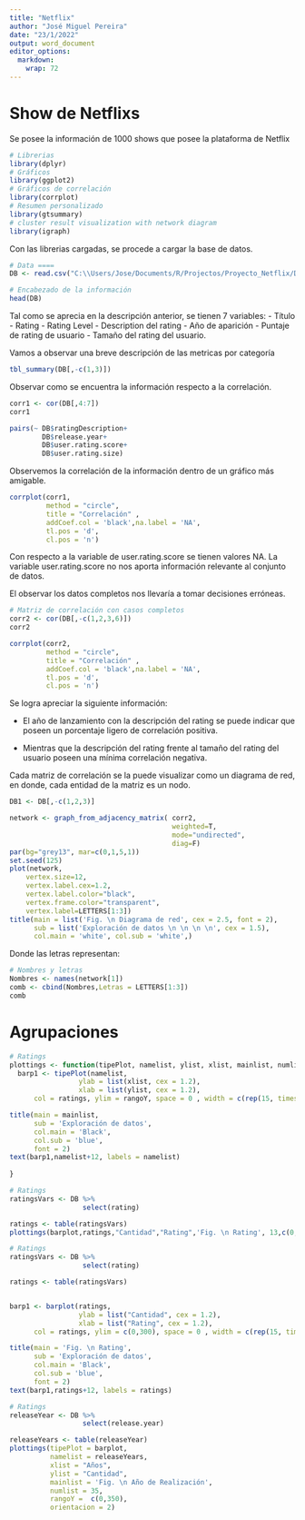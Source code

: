 ```yaml
---
title: "Netflix"
author: "José Miguel Pereira"
date: "23/1/2022"
output: word_document
editor_options: 
  markdown: 
    wrap: 72
---
```


# Show de Netflixs

Se posee la información de 1000 shows que posee la plataforma de Netflix

```r
# Librerias 
library(dplyr)
# Gráficos
library(ggplot2)
# Gráficos de correlación
library(corrplot)
# Resumen personalizado
library(gtsummary)
# cluster result visualization with network diagram
library(igraph)
```

Con las librerias cargadas, se procede a cargar la base de datos.

```r
# Data ====
DB <- read.csv("C:\\Users/Jose/Documents/R/Projectos/Proyecto_Netflix/Data/netflix.csv")

# Encabezado de la información
head(DB)
```

Tal como se aprecia en la descripción anterior, se tienen 7 variables: -
Título - Rating - Rating Level - Description del rating - Año de
aparición - Puntaje de rating de usuario - Tamaño del rating del
usuario.

Vamos a observar una breve descripción de las metricas por categoría

```r
tbl_summary(DB[,-c(1,3)])
```

Observar como se encuentra la información respecto a la correlación.

```r

corr1 <- cor(DB[,4:7])
corr1

pairs(~ DB$ratingDescription+
        DB$release.year+
        DB$user.rating.score+
        DB$user.rating.size)
```

Observemos la correlación de la información dentro de un gráfico más
amigable.

```r
corrplot(corr1,
         method = "circle",
         title = "Correlación" ,
         addCoef.col = 'black',na.label = 'NA', 
         tl.pos = 'd',
         cl.pos = 'n')
```

Con respecto a la variable de user.rating.score se tienen valores NA. La
variable user.rating.score no nos aporta información relevante al
conjunto de datos.

El observar los datos completos nos llevaría a tomar decisiones
erróneas.

```r
# Matriz de correlación con casos completos
corr2 <- cor(DB[,-c(1,2,3,6)])
corr2
```

```r
corrplot(corr2,
         method = "circle",
         title = "Correlación" ,
         addCoef.col = 'black',na.label = 'NA', 
         tl.pos = 'd',
         cl.pos = 'n')
```

Se logra apreciar la siguiente información:

-   El año de lanzamiento con la descripción del rating se puede indicar
    que poseen un porcentaje ligero de correlación positiva.

-   Mientras que la descripción del rating frente al tamaño del rating
    del usuario poseen una mínima correlación negativa.

Cada matriz de correlación se la puede visualizar como un diagrama de
red, en donde, cada entidad de la matriz es un nodo.

```r
DB1 <- DB[,-c(1,2,3)]

```

```r
network <- graph_from_adjacency_matrix( corr2,
                                        weighted=T, 
                                        mode="undirected", 
                                        diag=F)
par(bg="grey13", mar=c(0,1,5,1))
set.seed(125)
plot(network, 
    vertex.size=12,
    vertex.label.cex=1.2,
    vertex.label.color="black",
    vertex.frame.color="transparent",
    vertex.label=LETTERS[1:3])
title(main = list('Fig. \n Diagrama de red', cex = 2.5, font = 2),
      sub = list('Exploración de datos \n \n \n \n', cex = 1.5),
      col.main = 'white', col.sub = 'white',)

```

Donde las letras representan:

```r
# Nombres y letras
Nombres <- names(network[1])
comb <- cbind(Nombres,Letras = LETTERS[1:3])
comb
```

# Agrupaciones

```r
# Ratings
plottings <- function(tipePlot, namelist, ylist, xlist, mainlist, numlist,rangoY,orientacion){
  barp1 <- tipePlot(namelist, 
                 ylab = list(xlist, cex = 1.2), 
                 xlab = list(ylist, cex = 1.2),
      col = ratings, ylim = rangoY, space = 0 , width = c(rep(15, times = numlist)), las = orientacion )

title(main = mainlist,
      sub = 'Exploración de datos',
      col.main = 'Black', 
      col.sub = 'blue',
      font = 2)
text(barp1,namelist+12, labels = namelist)
  
}
```

```r
# Ratings
ratingsVars <- DB %>%
                  select(rating)

ratings <- table(ratingsVars)
plottings(barplot,ratings,"Cantidad","Rating",'Fig. \n Rating', 13,c(0,300),2)
```

```r
# Ratings
ratingsVars <- DB %>%
                  select(rating)

ratings <- table(ratingsVars)


barp1 <- barplot(ratings, 
                 ylab = list("Cantidad", cex = 1.2), 
                 xlab = list("Rating", cex = 1.2),
      col = ratings, ylim = c(0,300), space = 0 , width = c(rep(15, times = 13)), las = 2 )

title(main = 'Fig. \n Rating',
      sub = 'Exploración de datos',
      col.main = 'Black', 
      col.sub = 'blue',
      font = 2)
text(barp1,ratings+12, labels = ratings)
```

```r
# Ratings
releaseYear <- DB %>%
                  select(release.year)

releaseYears <- table(releaseYear)
plottings(tipePlot = barplot,
          namelist = releaseYears,
          xlist = "Años",
          ylist = "Cantidad",
          mainlist = 'Fig. \n Año de Realización', 
          numlist = 35,
          rangoY =  c(0,350),
          orientacion = 2)
```
